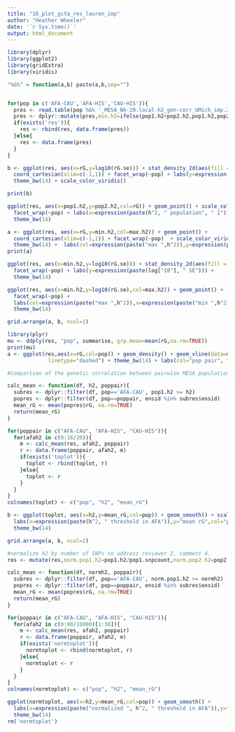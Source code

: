 ```yaml
---
title: "16_plot_gcta_res_lauren_imp"
author: "Heather Wheeler"
date: '`r Sys.time()`'
output: html_document
---
```


```r
library(dplyr)
library(ggplot2)
library(gridExtra)
library(viridis)

"%&%" = function(a,b) paste(a,b,sep="")


for(pop in c('AFA-CAU','AFA-HIS','CAU-HIS')){
  pres <- read.table(pop %&% '_MESA_Nk-20.local-h2_gen-corr_UMich_imp.2018-05-03_with_SNP_count.txt',header=T)
  pres <- dplyr::mutate(pres,min.h2=ifelse(pop1.h2<pop2.h2,pop1.h2,pop2.h2), max.h2=ifelse(pop1.h2>pop2.h2,pop1.h2,pop2.h2), pop=pop)
  if(exists('res')){
    res <- rbind(res, data.frame(pres))
  }else{
    res <- data.frame(pres)
  }
}

```

```r
b <- ggplot(res, aes(x=rG,y=log10(rG.se))) + stat_density_2d(aes(fill = ..level..), geom = "polygon") +
  coord_cartesian(xlim=c(-1,1)) + facet_wrap(~pop) + labs(y=expression(paste(log["10"], " SE")),title="B") +
  theme_bw(14) + scale_color_viridis()

print(b)

ggplot(res, aes(x=pop1.h2,y=pop2.h2,col=rG)) + geom_point() + scale_color_gradientn(colours = c('black','light gray')) + 
  facet_wrap(~pop) + labs(x=expression(paste(h^2, " population", " 1")), y=expression(paste(h^2, " population", " 2"))) +
  theme_bw(14)

a <- ggplot(res, aes(x=rG,y=min.h2,col=max.h2)) + geom_point() +
  coord_cartesian(xlim=c(-1,1)) + facet_wrap(~pop)  + scale_color_viridis() +
  theme_bw(14) +  labs(col=expression(paste("max ",h^2)),y=expression(paste("min ", h^2)),title="A")
print(a)

ggplot(res, aes(x=min.h2,y=log10(rG.se))) + stat_density_2d(aes(fill = ..level..), geom = "polygon") +
  facet_wrap(~pop) + labs(y=expression(paste(log["10"], " SE"))) +
  theme_bw(14)

ggplot(res, aes(x=min.h2,y=log10(rG.se),col=max.h2)) + geom_point() +
  facet_wrap(~pop) + 
  labs(col=expression(paste("max ",h^2)),x=expression(paste("min ",h^2)),y=expression(paste(log["10"], " SE"))) +
  theme_bw(14)

```

```r
grid.arrange(a, b, ncol=1)
```

```r
library(plyr)
mu <- ddply(res, "pop", summarise, grp.mean=mean(rG,na.rm=TRUE))
print(mu)
a <- ggplot(res,aes(x=rG,col=pop)) + geom_density() + geom_vline(data=mu, aes(xintercept=grp.mean, color=pop),
             linetype="dashed") + theme_bw(14) + labs(col="pop pair", title="A") + scale_color_viridis(discrete=TRUE)

#Comparison of the genetic correlation between pairwise MESA populations and the subset of genes with heritability (h\textsuperscript{2}) greater than a given threshold in the AFA population.

calc_mean <- function(df, h2, poppair){
  subres <- dplyr::filter(df, pop=='AFA-CAU', pop1.h2 >= h2)
  popres <- dplyr::filter(df, pop==poppair, ensid %in% subres$ensid)
  mean_rG <- mean(popres$rG, na.rm=TRUE)
  return(mean_rG)
}

for(poppair in c("AFA-CAU", "AFA-HIS", "CAU-HIS")){
  for(afah2 in c(0:16/20)){
    m <- calc_mean(res, afah2, poppair)
    r <- data.frame(poppair, afah2, m)
    if(exists('toplot')){
      toplot <- rbind(toplot, r)
    }else{
      toplot <- r
    }
  }
}
colnames(toplot) <- c("pop", "h2", "mean_rG")

b <- ggplot(toplot, aes(x=h2,y=mean_rG,col=pop)) + geom_smooth() + scale_color_viridis(discrete=TRUE) +
  labs(x=expression(paste(h^2, " threshold in AFA")),y="mean rG",col="pop pair",title="B") +
  theme_bw(14)
```

```r
grid.arrange(a, b, ncol=2)
```

```r
#normalize h2 by number of SNPs to address reviewer 2, comment 4.
res <- mutate(res,norm.pop1.h2=pop1.h2/pop1.snpcount,norm.pop2.h2=pop2.h2/pop2.snpcount)

calc_mean <- function(df, normh2, poppair){
  subres <- dplyr::filter(df, pop=='AFA-CAU', norm.pop1.h2 >= normh2)
  popres <- dplyr::filter(df, pop==poppair, ensid %in% subres$ensid)
  mean_rG <- mean(popres$rG, na.rm=TRUE)
  return(mean_rG)
}

for(poppair in c("AFA-CAU", "AFA-HIS", "CAU-HIS")){
  for(afah2 in c(0:80/10000)[1:30]){
    m <- calc_mean(res, afah2, poppair)
    r <- data.frame(poppair, afah2, m)
    if(exists('normtoplot')){
      normtoplot <- rbind(normtoplot, r)
    }else{
      normtoplot <- r
    }
  }
}
colnames(normtoplot) <- c("pop", "h2", "mean_rG")

ggplot(normtoplot, aes(x=h2,y=mean_rG,col=pop)) + geom_smooth() + 
  labs(x=expression(paste("normalized ", h^2, " threshold in AFA")),y="mean rG",col="pop pair",title="B") +
  theme_bw(14)
rm('normtoplot')
```
